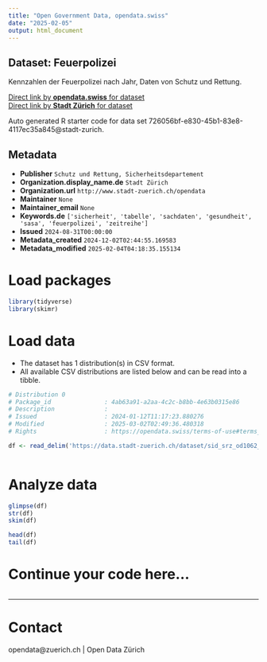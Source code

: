 ```yaml
---
title: "Open Government Data, opendata.swiss"
date: "2025-02-05"
output: html_document
---
```


## Dataset: Feuerpolizei

Kennzahlen der Feuerpolizei nach Jahr, Daten von Schutz und Rettung.

[Direct link by **opendata.swiss** for dataset](https://opendata.swiss/de/dataset/feuerpolizei)<br>
[Direct link by **Stadt Zürich** for dataset](https://data.stadt-zuerich.ch/dataset/sid_srz_od1062_feuerpolizei_jahr_kategorie)

Auto generated R starter code for data set 726056bf-e830-45b1-83e8-4117ec35a845@stadt-zurich.

## Metadata

- **Publisher** `Schutz und Rettung, Sicherheitsdepartement`
- **Organization.display_name.de** `Stadt Zürich`
- **Organization.url** `http://www.stadt-zuerich.ch/opendata`
- **Maintainer** `None`
- **Maintainer_email** `None`
- **Keywords.de** `['sicherheit', 'tabelle', 'sachdaten', 'gesundheit', 'sasa', 'feuerpolizei', 'zeitreihe']`
- **Issued** `2024-08-31T00:00:00`
- **Metadata_created** `2024-12-02T02:44:55.169583`
- **Metadata_modified** `2025-02-04T04:18:35.155134`


# Load packages

```r

library(tidyverse)
library(skimr)

```

# Load data

-   The dataset has 1 distribution(s) in CSV format.
-   All available CSV distributions are listed below and can be read into a tibble.

```r

# Distribution 0
# Package_id               : 4ab63a91-a2aa-4c2c-b8bb-4e63b0315e86
# Description              : 
# Issued                   : 2024-01-12T11:17:23.880276
# Modified                 : 2025-03-02T02:49:36.480318
# Rights                   : https://opendata.swiss/terms-of-use#terms_open

df <- read_delim('https://data.stadt-zuerich.ch/dataset/sid_srz_od1062_feuerpolizei_jahr_kategorie/download/GES106OD1062.csv')



```

# Analyze data

```r

glimpse(df)
str(df)
skim(df)

head(df)
tail(df)

```

# Continue your code here...

```r

```

------------------------------------------------------------------------

# Contact

opendata@zuerich.ch | Open Data Zürich
